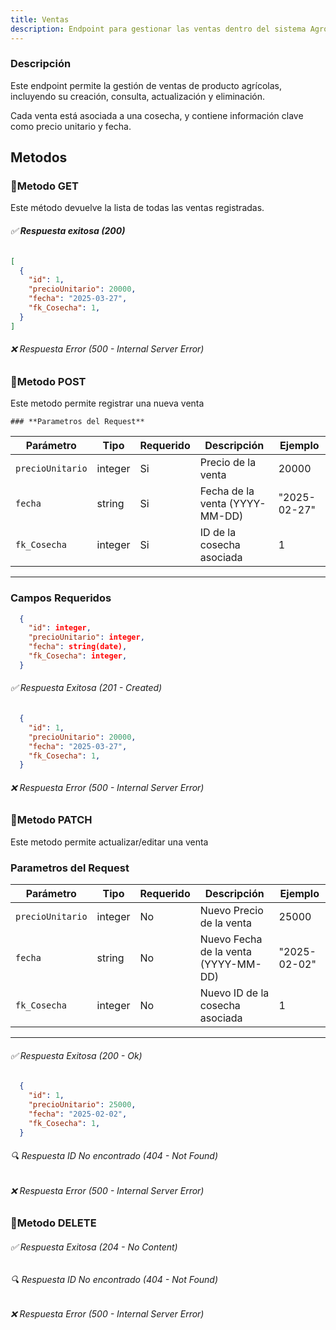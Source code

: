 ```yaml
---
title: Ventas
description: Endpoint para gestionar las ventas dentro del sistema AgroSoft.
---
```




###  Descripción
Este endpoint permite la gestión de ventas de producto agrícolas, incluyendo su creación, consulta, actualización y eliminación.  

Cada venta está asociada a una cosecha, y contiene información clave como precio unitario y fecha.

## Metodos

### 🔹Metodo GET

<ApiBaseBanner 
  method="GET" 
  path="/ventas/" 
  baseUrl="http://127.0.0.1:8000"
/> 
Este método devuelve la lista de todas las ventas registradas.  
###### ✅ **Respuesta exitosa (200)**
```json
[
  {
    "id": 1,
    "precioUnitario": 20000,
    "fecha": "2025-03-27",
    "fk_Cosecha": 1,
  }
]
```
###### ❌ Respuesta Error (500 - Internal Server Error)

### 🔹Metodo POST

<ApiBaseBanner 
  method="POST" 
  path="/ventas/" 
  baseUrl="http://127.0.0.1:8000"
/>
Este metodo permite registrar una nueva venta

    ### **Parametros del Request**
   
   | Parámetro        | Tipo     | Requerido | Descripción                                               | Ejemplo               |
   |------------------|----------|-----------|-----------------------------------------------------------|-----------------------|
   | `precioUnitario`         | integer   | Si       |  Precio de la venta                              | 20000              |
   | `fecha`          | string   | Si       |  Fecha de la venta (YYYY-MM-DD)                  | "2025-02-27"          |
   | `fk_Cosecha`     | integer  | Si       |  ID de la cosecha asociada                             | 1                     |
   
   ---

### **Campos Requeridos**
```json
  {
    "id": integer,
    "precioUnitario": integer,
    "fecha": string(date),
    "fk_Cosecha": integer,
  }
```


###### ✅ Respuesta Exitosa (201 - Created)
```json
  {
    "id": 1,
    "precioUnitario": 20000,
    "fecha": "2025-03-27",
    "fk_Cosecha": 1,
  }

```
###### ❌ Respuesta Error (500 - Internal Server Error)

### 🔹Metodo PATCH


<ApiBaseBanner 
  method="PATCH" 
  path="/ventas/{id}/" 
  baseUrl="http://127.0.0.1:8000"
/>

Este metodo permite actualizar/editar una venta
 ### **Parametros del Request**
| Parámetro        | Tipo     | Requerido | Descripción                                               | Ejemplo               |
|------------------|----------|-----------|-----------------------------------------------------------|-----------------------|
| `precioUnitario`         | integer   | No       | Nuevo Precio de la venta                              | 25000              |
| `fecha`          | string   | No       |  Nuevo Fecha de la venta (YYYY-MM-DD)                  | "2025-02-02"          |
| `fk_Cosecha`     | integer  | No       |  Nuevo ID de la cosecha asociada                             | 1                     |

---
###### ✅ Respuesta Exitosa (200 - Ok)
```json
  {
    "id": 1,
    "precioUnitario": 25000,
    "fecha": "2025-02-02",
    "fk_Cosecha": 1,
  }

```
###### 🔍 Respuesta ID No encontrado (404 - Not Found)
###### ❌ Respuesta Error (500 - Internal Server Error)

### 🔹Metodo DELETE
<ApiBaseBanner 
  method="DELETE" 
  path="/ventas/{id}/" 
  baseUrl="http://127.0.0.1:8000"
/>
###### ✅ Respuesta Exitosa (204 - No Content)
###### 🔍 Respuesta ID No encontrado (404 - Not Found)
###### ❌ Respuesta Error (500 - Internal Server Error)